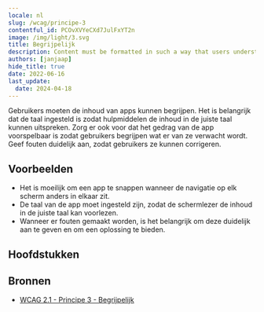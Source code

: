 ```yaml
---
locale: nl
slug: /wcag/principe-3
contentful_id: PCOvXVYeCXd7JulFxYT2n
image: /img/light/3.svg
title: Begrijpelijk
description: Content must be formatted in such a way that users understand it.
authors: [janjaap]
hide_title: true
date: 2022-06-16
last_update:
  date: 2024-04-18
---
```


<Hero
  title="Begrijpelijk"
  imageSrc="/img/light/3.svg"
  imageDarkSrc="/img/dark/3.svg"
  alt="WCAG 3 - Logo"
  prefix="Principe 3"
/>

Gebruikers moeten de inhoud van apps kunnen begrijpen. Het is belangrijk dat de taal ingesteld is zodat hulpmiddelen de inhoud in de juiste taal kunnen uitspreken. Zorg er ook voor dat het gedrag van de app voorspelbaar is zodat gebruikers begrijpen wat er van ze verwacht wordt. Geef fouten duidelijk aan, zodat gebruikers ze kunnen corrigeren.

## Voorbeelden

- Het is moeilijk om een app te snappen wanneer de navigatie op elk scherm anders in elkaar zit.
- De taal van de app moet ingesteld zijn, zodat de schermlezer de inhoud in de juiste taal kan voorlezen.
- Wanneer er fouten gemaakt worden, is het belangrijk om deze duidelijk aan te geven en om een oplossing te bieden.

## Hoofdstukken

<LinkList title="Hoofdstukken" isHighlighted={true}>
  <LinkListItem url="/nl/richtlijnen/wcag/richtlijn-3-1" title="Richtlijn 3.1 - Leesbaar" pageTitle="Leesbaar" shortDescription="Content must be readable, including for those using assistive technologies." icon="/img/light/3.1.svg" iconAlt="WCAG 3.1 - Logo"/>
  <LinkListItem url="/nl/richtlijnen/wcag/richtlijn-3-2" title="Richtlijn 3.2 - Voorspelbaar" pageTitle="Voorspelbaar" shortDescription="It must be predictable what happens after executing an action." icon="/img/light/3.2.svg" iconAlt="WCAG 3.2 - Logo"/>
  <LinkListItem url="/nl/richtlijnen/wcag/richtlijn-3-3" title="Richtlijn 3.3 - Assistentie bij invoer" pageTitle="Assistentie bij invoer" shortDescription="Include assistance when requesting input to allow everyone to input correct information." icon="/img/light/3.3.svg" iconAlt="WCAG 3.3 - Logo"/>
</LinkList>

## Bronnen

- [WCAG 2.1 - Principe 3 - Begrijpelijk](https://www.w3.org/Translations/WCAG21-nl/#begrijpelijk)
